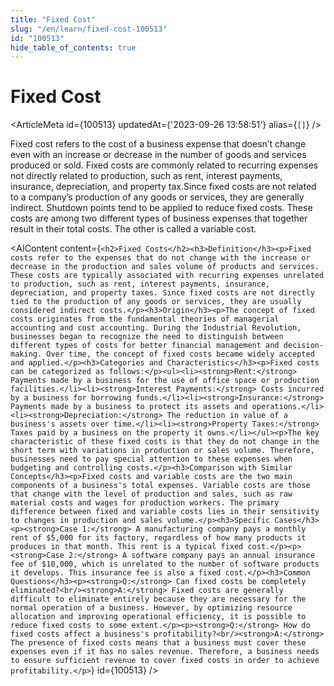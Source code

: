 ```yaml
---
title: "Fixed Cost"
slug: "/en/learn/fixed-cost-100513"
id: "100513"
hide_table_of_contents: true
---
```



# Fixed Cost

<ArticleMeta id={100513} updatedAt={'2023-09-26 13:58:51'} alias={`[]`} />
<div className='border-solid border-b border-t-0 my-4 border-[var(--ifm-color-gray-300)]' />

Fixed cost refers to the cost of a business expense that doesn’t change even with an increase or decrease in the number of goods and services produced or sold. Fixed costs are commonly related to recurring expenses not directly related to production, such as rent, interest payments, insurance, depreciation, and property tax.Since fixed costs are not related to a company’s production of any goods or services, they are generally indirect. Shutdown points tend to be applied to reduce fixed costs. These costs are among two different types of business expenses that together result in their total costs. The other is called a variable cost.

<AIContent content={`<h2>Fixed Costs</h2><h3>Definition</h3><p>Fixed costs refer to the expenses that do not change with the increase or decrease in the production and sales volume of products and services. These costs are typically associated with recurring expenses unrelated to production, such as rent, interest payments, insurance, depreciation, and property taxes. Since fixed costs are not directly tied to the production of any goods or services, they are usually considered indirect costs.</p><h3>Origin</h3><p>The concept of fixed costs originates from the fundamental theories of managerial accounting and cost accounting. During the Industrial Revolution, businesses began to recognize the need to distinguish between different types of costs for better financial management and decision-making. Over time, the concept of fixed costs became widely accepted and applied.</p><h3>Categories and Characteristics</h3><p>Fixed costs can be categorized as follows:</p><ul><li><strong>Rent:</strong> Payments made by a business for the use of office space or production facilities.</li><li><strong>Interest Payments:</strong> Costs incurred by a business for borrowing funds.</li><li><strong>Insurance:</strong> Payments made by a business to protect its assets and operations.</li><li><strong>Depreciation:</strong> The reduction in value of a business's assets over time.</li><li><strong>Property Taxes:</strong> Taxes paid by a business on the property it owns.</li></ul><p>The key characteristic of these fixed costs is that they do not change in the short term with variations in production or sales volume. Therefore, businesses need to pay special attention to these expenses when budgeting and controlling costs.</p><h3>Comparison with Similar Concepts</h3><p>Fixed costs and variable costs are the two main components of a business's total expenses. Variable costs are those that change with the level of production and sales, such as raw material costs and wages for production workers. The primary difference between fixed and variable costs lies in their sensitivity to changes in production and sales volume.</p><h3>Specific Cases</h3><p><strong>Case 1:</strong> A manufacturing company pays a monthly rent of $5,000 for its factory, regardless of how many products it produces in that month. This rent is a typical fixed cost.</p><p><strong>Case 2:</strong> A software company pays an annual insurance fee of $10,000, which is unrelated to the number of software products it develops. This insurance fee is also a fixed cost.</p><h3>Common Questions</h3><p><strong>Q:</strong> Can fixed costs be completely eliminated?<br/><strong>A:</strong> Fixed costs are generally difficult to eliminate entirely because they are necessary for the normal operation of a business. However, by optimizing resource allocation and improving operational efficiency, it is possible to reduce fixed costs to some extent.</p><p><strong>Q:</strong> How do fixed costs affect a business's profitability?<br/><strong>A:</strong> The presence of fixed costs means that a business must cover these expenses even if it has no sales revenue. Therefore, a business needs to ensure sufficient revenue to cover fixed costs in order to achieve profitability.</p>`} id={100513} />
